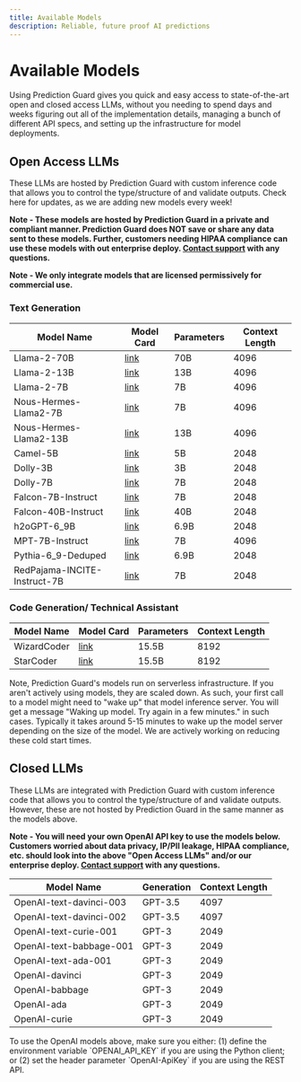 ```yaml
---
title: Available Models
description: Reliable, future proof AI predictions
---
```


# Available Models

Using Prediction Guard gives you quick and easy access to state-of-the-art open and closed access LLMs, without you needing to spend days and weeks figuring out all of the implementation details, managing a bunch of different API specs, and setting up the infrastructure for model deployments. 

## Open Access LLMs

These LLMs are hosted by Prediction Guard with custom inference code that allows you to control the type/structure of and validate outputs. Check here for updates, as we are adding new models every week!

**Note - These models are hosted by Prediction Guard in a private and compliant manner. Prediction Guard does NOT save or share any data sent to these models. Further, customers needing HIPAA compliance can use these models with out enterprise deploy. [Contact support](support) with any questions.**

**Note - We only integrate models that are licensed permissively for commercial use.**

### Text Generation

|          Model Name          | Model Card                                                                        | Parameters | Context Length |
|----------------------------|-----------------------------------------------------------------------------------|------------|----------------|
| Llama-2-70B                  | [link](https://huggingface.co/meta-llama/Llama-2-70b-hf)                          | 70B        | 4096           | 
| Llama-2-13B                  | [link](https://huggingface.co/meta-llama/Llama-2-13b-hf)                          | 13B        | 4096           | 
| Llama-2-7B                   | [link](https://huggingface.co/meta-llama/Llama-2-7b-hf)                           | 7B         | 4096           | 
| Nous-Hermes-Llama2-7B        | [link](https://huggingface.co/NousResearch/Nous-Hermes-Llama2-7b)                 | 7B         | 4096           | 
| Nous-Hermes-Llama2-13B       | [link](https://huggingface.co/NousResearch/Nous-Hermes-Llama2-13b)                | 13B        | 4096           | 
| Camel-5B                     | [link](https://huggingface.co/Writer/camel-5b-hf)                                 | 5B         | 2048           |
| Dolly-3B                     | [link](https://huggingface.co/databricks/dolly-v2-3b)                             | 3B         | 2048           |
| Dolly-7B                     | [link](https://huggingface.co/databricks/dolly-v2-7b)                             | 7B         | 2048           |
| Falcon-7B-Instruct           | [link](https://huggingface.co/tiiuae/falcon-7b-instruct)                          | 7B         | 2048           |
| Falcon-40B-Instruct          | [link](https://huggingface.co/tiiuae/falcon-40b-instruct)                         | 40B        | 2048           |
| h2oGPT-6_9B                  | [link](https://huggingface.co/h2oai/h2ogpt-oig-oasst1-512-6_9b)                   | 6.9B       | 2048           |
| MPT-7B-Instruct              | [link](https://huggingface.co/mosaicml/mpt-7b-instruct)                           | 7B         | 4096           |
| Pythia-6_9-Deduped           | [link](https://huggingface.co/EleutherAI/pythia-6.9b-deduped)                     | 6.9B       | 2048           |
| RedPajama-INCITE-Instruct-7B | [link](https://huggingface.co/togethercomputer/RedPajama-INCITE-Instruct-7B-v0.1) | 7B         | 2048           |

### Code Generation/ Technical Assistant

|          Model Name          | Model Card                                                                        | Parameters | Context Length |
|----------------------------|-----------------------------------------------------------------------------------|------------|----------------|
| WizardCoder                     | [link](https://huggingface.co/WizardLM/WizardCoder-15B-V1.0)                 | 15.5B      | 8192           |
| StarCoder                       | [link](https://huggingface.co/bigcode/starcoder)                             | 15.5B      | 8192           |

<Callout type="info" emoji="ℹ️">
  Note, Prediction Guard's models run on serverless infrastructure. If you aren't actively using models, they are scaled down. As such, your first call to a model might need to "wake up" that model inference server. You will get a message "Waking up model. Try again in a few minutes." in such cases. Typically it takes around 5-15 minutes to wake up the model server depending on the size of the model. We are actively working on reducing these cold start times. 
</Callout>

## Closed LLMs

These LLMs are integrated with Prediction Guard with custom inference code that allows you to control the type/structure of and validate outputs. However, these are not hosted by Prediction Guard in the same manner as the models above.

**Note - You will need your own OpenAI API key to use the models below. Customers worried about data privacy, IP/PII leakage, HIPAA compliance, etc. should look into the above "Open Access LLMs" and/or our enterprise deploy. [Contact support](support) with any questions.**

|        Model Name       | Generation | Context Length |
|-----------------------|------------|----------------|
| OpenAI-text-davinci-003 | GPT-3.5    | 4097           |
| OpenAI-text-davinci-002 | GPT-3.5    | 4097           |
| OpenAI-text-curie-001   | GPT-3      | 2049           |
| OpenAI-text-babbage-001 | GPT-3      | 2049           |
| OpenAI-text-ada-001     | GPT-3      | 2049           |
| OpenAI-davinci          | GPT-3      | 2049           |
| OpenAI-babbage          | GPT-3      | 2049           |
| OpenAI-ada              | GPT-3      | 2049           |
| OpenAI-curie            | GPT-3      | 2049           |


<Callout type="info" emoji="ℹ️">
  To use the OpenAI models above, make sure you either: (1) define the environment variable `OPENAI_API_KEY` if you are using the Python client; or (2) set the header parameter `OpenAI-ApiKey` if you are using the REST API. 
</Callout>
